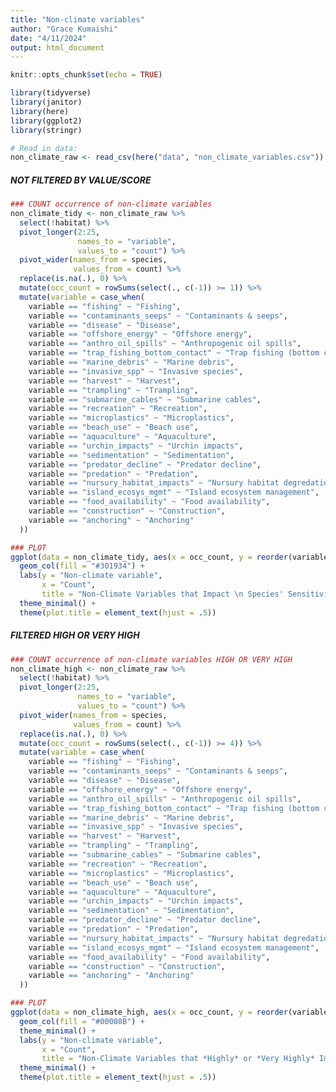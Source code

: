 ```yaml
---
title: "Non-climate variables"
author: "Grace Kumaishi"
date: "4/11/2024"
output: html_document
---
```


```r
knitr::opts_chunk$set(echo = TRUE)

library(tidyverse)
library(janitor)
library(here)
library(ggplot2)
library(stringr)
```

```r
# Read in data:
non_climate_raw <- read_csv(here("data", "non_climate_variables.csv"))
```

##### NOT FILTERED BY VALUE/SCORE ##### 

```r
### COUNT occurrence of non-climate variables
non_climate_tidy <- non_climate_raw %>% 
  select(!habitat) %>% 
  pivot_longer(2:25,
               names_to = "variable",
               values_to = "count") %>% 
  pivot_wider(names_from = species, 
              values_from = count) %>% 
  replace(is.na(.), 0) %>% 
  mutate(occ_count = rowSums(select(., c(-1)) >= 1)) %>% 
  mutate(variable = case_when(
    variable == "fishing" ~ "Fishing",
    variable == "contaminants_seeps" ~ "Contaminants & seeps",
    variable == "disease" ~ "Disease",
    variable == "offshore_energy" ~ "Offshore energy",
    variable == "anthro_oil_spills" ~ "Anthropogenic oil spills",
    variable == "trap_fishing_bottom_contact" ~ "Trap fishing (bottom contact)",
    variable == "marine_debris" ~ "Marine debris",
    variable == "invasive_spp" ~ "Invasive species",
    variable == "harvest" ~ "Harvest",
    variable == "trampling" ~ "Trampling",
    variable == "submarine_cables" ~ "Submarine cables",
    variable == "recreation" ~ "Recreation",
    variable == "microplastics" ~ "Microplastics",
    variable == "beach_use" ~ "Beach use",
    variable == "aquaculture" ~ "Aquaculture",
    variable == "urchin_impacts" ~ "Urchin impacts",
    variable == "sedimentation" ~ "Sedimentation",
    variable == "predator_decline" ~ "Predator decline",
    variable == "predation" ~ "Predation",
    variable == "nursury_habitat_impacts" ~ "Nursury habitat degredation",
    variable == "island_ecosys_mgmt" ~ "Island ecosystem management",
    variable == "food_availability" ~ "Food availability",
    variable == "construction" ~ "Construction",
    variable == "anchoring" ~ "Anchoring"
  ))
```

```r
### PLOT
ggplot(data = non_climate_tidy, aes(x = occ_count, y = reorder(variable, occ_count))) +
  geom_col(fill = "#301934") +
  labs(y = "Non-climate variable",
       x = "Count",
       title = "Non-Climate Variables that Impact \n Species' Sensitivity to Climate Change") +
  theme_minimal() +
  theme(plot.title = element_text(hjust = .5)) 
```

##### FILTERED HIGH OR VERY HIGH ##### 

```r
### COUNT occurrence of non-climate variables HIGH OR VERY HIGH
non_climate_high <- non_climate_raw %>% 
  select(!habitat) %>% 
  pivot_longer(2:25,
               names_to = "variable",
               values_to = "count") %>% 
  pivot_wider(names_from = species, 
              values_from = count) %>% 
  replace(is.na(.), 0) %>% 
  mutate(occ_count = rowSums(select(., c(-1)) >= 4)) %>% 
  mutate(variable = case_when(
    variable == "fishing" ~ "Fishing",
    variable == "contaminants_seeps" ~ "Contaminants & seeps",
    variable == "disease" ~ "Disease",
    variable == "offshore_energy" ~ "Offshore energy",
    variable == "anthro_oil_spills" ~ "Anthropogenic oil spills",
    variable == "trap_fishing_bottom_contact" ~ "Trap fishing (bottom contact)",
    variable == "marine_debris" ~ "Marine debris",
    variable == "invasive_spp" ~ "Invasive species",
    variable == "harvest" ~ "Harvest",
    variable == "trampling" ~ "Trampling",
    variable == "submarine_cables" ~ "Submarine cables",
    variable == "recreation" ~ "Recreation",
    variable == "microplastics" ~ "Microplastics",
    variable == "beach_use" ~ "Beach use",
    variable == "aquaculture" ~ "Aquaculture",
    variable == "urchin_impacts" ~ "Urchin impacts",
    variable == "sedimentation" ~ "Sedimentation",
    variable == "predator_decline" ~ "Predator decline",
    variable == "predation" ~ "Predation",
    variable == "nursury_habitat_impacts" ~ "Nursury habitat degredation",
    variable == "island_ecosys_mgmt" ~ "Island ecosystem management",
    variable == "food_availability" ~ "Food availability",
    variable == "construction" ~ "Construction",
    variable == "anchoring" ~ "Anchoring"
  ))
```

```r
### PLOT
ggplot(data = non_climate_high, aes(x = occ_count, y = reorder(variable, occ_count))) +
  geom_col(fill = "#00008B") +
  theme_minimal() +
  labs(y = "Non-climate variable",
       x = "Count",
       title = "Non-Climate Variables that *Highly* or *Very Highly* Impact \n Species' Sensitivity to Climate Change") +
  theme_minimal() +
  theme(plot.title = element_text(hjust = .5)) 
```







